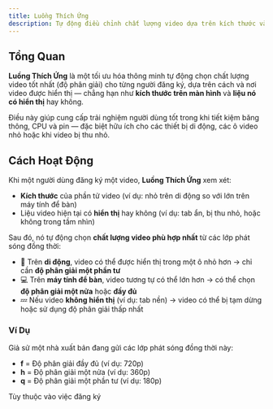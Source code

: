 ```yaml
---
title: Luồng Thích Ứng
description: Tự động điều chỉnh chất lượng video dựa trên kích thước và độ hiển thị để tối ưu hiệu suất và tiết kiệm băng thông.
---
```


## Tổng Quan

**Luồng Thích Ứng** là một tối ưu hóa thông minh tự động chọn chất lượng video tốt nhất (độ phân giải) cho từng người đăng ký, dựa trên cách và nơi video được hiển thị — chẳng hạn như **kích thước trên màn hình** và **liệu nó có hiển thị** hay không.

Điều này giúp cung cấp trải nghiệm người dùng tốt trong khi tiết kiệm băng thông, CPU và pin — đặc biệt hữu ích cho các thiết bị di động, các ô video nhỏ hoặc khi video bị thu nhỏ.

## Cách Hoạt Động

Khi một người dùng đăng ký một video, **Luồng Thích Ứng** xem xét:

- **Kích thước** của phần tử video (ví dụ: nhỏ trên di động so với lớn trên máy tính để bàn)
- Liệu video hiện tại có **hiển thị** hay không (ví dụ: tab ẩn, bị thu nhỏ, hoặc không trong tầm nhìn)

Sau đó, nó tự động chọn **chất lượng video phù hợp nhất** từ các lớp phát sóng đồng thời:

- 📱 Trên **di động**, video có thể được hiển thị trong một ô nhỏ hơn → chỉ cần **độ phân giải một phần tư**
- 💻 Trên **máy tính để bàn**, video tương tự có thể lớn hơn → có thể chọn **độ phân giải một nửa** hoặc **đầy đủ**
- 💤 Nếu video **không hiển thị** (ví dụ: tab nền) → video có thể bị tạm dừng hoặc sử dụng độ phân giải thấp nhất

### Ví Dụ

Giả sử một nhà xuất bản đang gửi các lớp phát sóng đồng thời này:

- **f** = Độ phân giải đầy đủ (ví dụ: 720p)
- **h** = Độ phân giải một nửa (ví dụ: 360p)
- **q** = Độ phân giải một phần tư (ví dụ: 180p)

Tùy thuộc vào việc đăng ký
